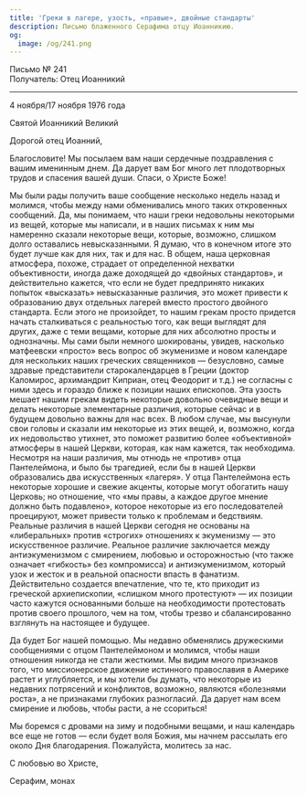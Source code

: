 ```yaml
---
title: 'Греки в лагере, узость, «правые», двойные стандарты'
description: Письмо блаженного Серафима отцу Иоанникию.
og:
  image: /og/241.png
---
```


<div style={{textAlign:'right', fontFamily:'monospace'}}>Письмо № 241</div>
<div style={{textAlign:'left', fontFamily:'monospace'}}>Получатель: Отец Иоанникий</div>

---

4 ноября/17 ноября 1976 года

Святой Иоанникий Великий

Дорогой отец Иоанний,

Благословите! Мы посылаем вам наши сердечные поздравления с вашим именинным днем. Да дарует вам Бог много лет плодотворных трудов и спасения вашей души. Спаси, о Христе Боже!

Мы были рады получить ваше сообщение несколько недель назад и молимся, чтобы между нами обменивались много таких откровенных сообщений. Да, мы понимаем, что наши греки недовольны некоторыми из вещей, которые мы написали, и в наших письмах к ним мы намеренно сказали некоторые вещи, которые, возможно, слишком долго оставались невысказанными. Я думаю, что в конечном итоге это будет лучше как для них, так и для нас. В общем, наша церковная атмосфера, похоже, страдает от определенной нехватки объективности, иногда даже доходящей до «двойных стандартов», и действительно кажется, что если не будет предпринято никаких попыток «высказать» невысказанные различия, это может привести к образованию двух отдельных лагерей вместо простого двойного стандарта. Если этого не произойдет, то нашим грекам просто придется начать сталкиваться с реальностью того, как вещи выглядят для других, даже с теми вещами, которые для них абсолютно просты и однозначны. Мы сами были немного шокированы, увидев, насколько матфеевски «просто» весь вопрос об экуменизме и новом календаре для нескольких наших греческих священников — безусловно, самые здравые представители старокалендарцев в Греции (доктор Каломирос, архимандрит Киприан, отец Феодорит и т.д.) не согласны с ними здесь и гораздо ближе к позиции наших епископов. Эта узость мешает нашим грекам видеть некоторые довольно очевидные вещи и делать некоторые элементарные различия, которые сейчас и в будущем довольно важны для нас всех. В любом случае, мы высунули свои головы и сказали им некоторые из этих вещей, и, возможно, когда их недовольство утихнет, это поможет развитию более «объективной» атмосферы в нашей Церкви, которая, как нам кажется, так необходима. Несмотря на наши различия, мы отнюдь не «против» отца Пантелеймона, и было бы трагедией, если бы в нашей Церкви образовались два искусственных «лагеря». У отца Пантелеймона есть некоторые хорошие и свежие акценты, которые могут обогатить нашу Церковь; но отношение, что «мы правы, а каждое другое мнение должно быть подавлено», которое некоторые из его последователей проецируют, может привести только к проблемам и бедствиям. Реальные различия в нашей Церкви сегодня не основаны на «либеральных» против «строгих» отношениях к экуменизму — это искусственное различие. Реальное различие заключается между антиэкуменизмом с смирением, любовью и осторожностью (что также означает «гибкость» без компромисса) и антиэкуменизмом, который узок и жесток и в реальной опасности впасть в фанатизм. Действительно создается впечатление, что те, кто приходит из греческой архиепископии, «слишком много протестуют» — их позиции часто кажутся основанными больше на необходимости протестовать против своего прошлого, чем на том, чтобы трезво и сбалансированно взглянуть на настоящее и будущее.

Да будет Бог нашей помощью. Мы недавно обменялись дружескими сообщениями с отцом Пантелеймоном и молимся, чтобы наши отношения никогда не стали жесткими. Мы видим много признаков того, что миссионерское движение истинного православия в Америке растет и углубляется, и мы хотели бы думать, что некоторые из недавних потрясений и конфликтов, возможно, являются «болезнями роста», а не признаками глубоких разногласий. Да дарует нам всем смирение и любовь, чтобы расти, а не ссориться!

Мы боремся с дровами на зиму и подобными вещами, и наш календарь все еще не готов — если будет воля Божия, мы начнем рассылать его около Дня благодарения. Пожалуйста, молитесь за нас.

С любовью во Христе,

Серафим, монах